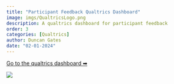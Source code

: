 ```yaml
---
title: "Participant Feedback Qualtrics Dashboard"
image: imgs/QualtricsLogo.png
description: A qualtrics dashboard for participant feedback
order: 3
categories: [Qualtrics]
author: Duncan Gates
date: "02-01-2024"
---
```


[Go to the qualtrics dashboard ➡](https://teachinglab.co1.qualtrics.com/homepage/ui/index)

[![](imgs/QualtricsLogo.png)](https://teachinglab.co1.qualtrics.com/homepage/ui/index)
